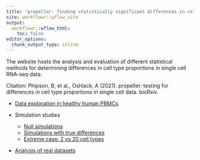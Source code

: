 ```yaml
---
title: "propeller: finding statistically significant differences in cell type populations in single cell data"
site: workflowr::wflow_site
output:
  workflowr::wflow_html:
    toc: false
editor_options:
  chunk_output_type: inline
---
```


The website hosts the analysis and evaluation of different statistical methods for 
determining differences in cell type proportions in single cell RNA-seq data. 

Citation:
Phipson, B, et al., Oshlack, A (2021). propeller: testing for differences in 
cell type proportions in single cell data. bioRxiv. 

* [Data exploration in healthy human PBMCs](pbmcJP.html)

* Simulation studies 
  + [Null simulations](nullsims.html)
  + [Simulations with true differences](SimTrueDiff.html)
  + [Extreme case: 2 vs 20 cell types](Sims2vs20CT.html)
  
  
* [Analysis of real datasets](RealDataAnalysis.html)
  

